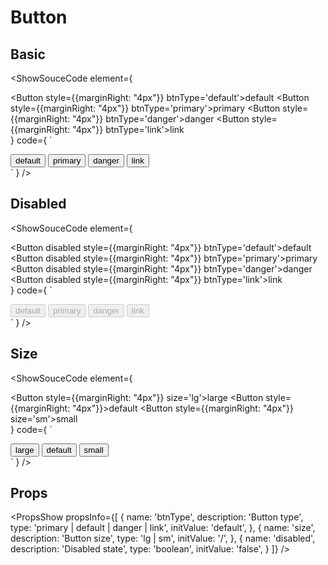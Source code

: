 
# Button

## Basic
<ShowSouceCode
  element={
    <div>
      <Button style={{marginRight: "4px"}} btnType='default'>default</Button>
      <Button style={{marginRight: "4px"}} btnType='primary'>primary</Button>
      <Button style={{marginRight: "4px"}} btnType='danger'>danger</Button>
      <Button style={{marginRight: "4px"}} btnType='link'>link</Button>
    </div>
  }
  code={
    `
<div>
  <Button btnType='default'>default</Button>
  <Button btnType='primary'>primary</Button>
  <Button btnType='danger'>danger</Button>
  <Button btnType='link'>link</Button>
</div>
    `
  }
/>

## Disabled
<ShowSouceCode
  element={
    <div>
      <Button disabled style={{marginRight: "4px"}} btnType='default'>default</Button>
      <Button disabled style={{marginRight: "4px"}} btnType='primary'>primary</Button>
      <Button disabled style={{marginRight: "4px"}} btnType='danger'>danger</Button>
      <Button disabled style={{marginRight: "4px"}} btnType='link'>link</Button>
    </div>
  }
  code={
    `
<div>
  <Button disabled btnType='default'>default</Button>
  <Button disabled btnType='primary'>primary</Button>
  <Button disabled btnType='danger'>danger</Button>
  <Button disabled btnType='link'>link</Button>
</div>
    `
  }
/>

## Size
<ShowSouceCode
  element={
    <div>
      <Button style={{marginRight: "4px"}} size='lg'>large</Button>
      <Button style={{marginRight: "4px"}}>default</Button>
      <Button style={{marginRight: "4px"}} size='sm'>small</Button>
    </div>
  }
  code={
    `
<div>
  <Button size='lg'>large</Button>
  <Button>default</Button>
  <Button size='sm'>small</Button>
</div>
    `
  }
/>

## Props
<PropsShow propsInfo={[
  {
    name: 'btnType',
    description: 'Button type',
    type: 'primary | default | danger | link',
    initValue: 'default',
  },
  {
    name: 'size',
    description: 'Button size',
    type: 'lg | sm',
    initValue: '/',
  },
  {
    name: 'disabled',
    description: 'Disabled state',
    type: 'boolean',
    initValue: 'false',
  }
]} />
